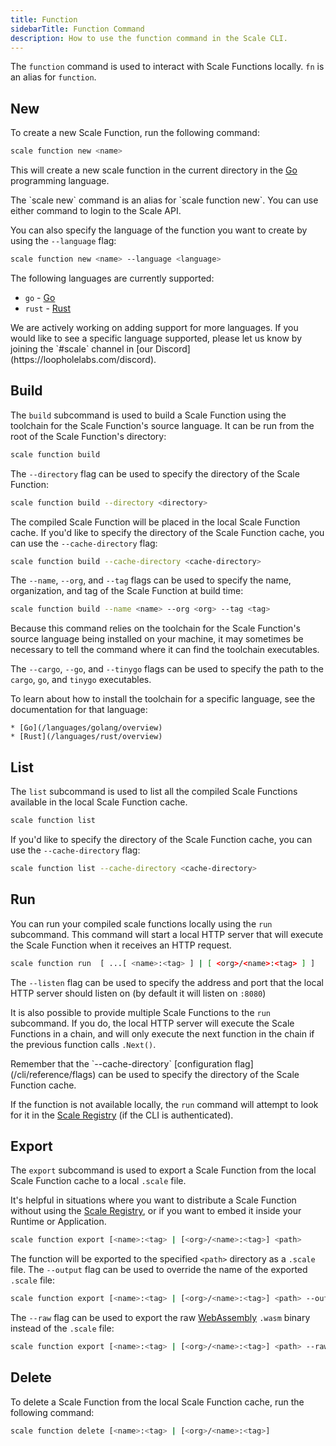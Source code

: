 ```yaml
---
title: Function
sidebarTitle: Function Command
description: How to use the function command in the Scale CLI.
---
```


The `function` command is used to interact with Scale Functions locally. `fn` is an alias for `function`.

## New

To create a new Scale Function, run the following command:

```bash
scale function new <name>
```

This will create a new scale function in the current directory in the [Go](https://golang.org/) programming language.

<Info>
    The `scale new` command is an alias for `scale function new`. You can use either command to login to the Scale API.
</Info>

You can also specify the language of the function you want to create by using the `--language` flag:

```bash
scale function new <name> --language <language>
```

The following languages are currently supported:

  * `go` - [Go](/languages/golang/overview)
  * `rust` - [Rust](/languages/rust/overview)

<Note>
    We are actively working on adding support for more languages. If you would like to see a specific language supported, please let
    us know by joining the `#scale` channel in [our Discord](https://loopholelabs.com/discord).
</Note>

## Build

The `build` subcommand is used to build a Scale Function using the toolchain for the Scale Function's source language. It can be
run from the root of the Scale Function's directory:

```bash
scale function build
```

The `--directory` flag can be used to specify the directory of the Scale Function:

```bash
scale function build --directory <directory>
```

The compiled Scale Function will be placed in the local Scale Function cache. If you'd like to specify the directory of the Scale Function cache, you can use the `--cache-directory` flag:

```bash
scale function build --cache-directory <cache-directory>
```

The `--name`, `--org`, and `--tag` flags can be used to specify the name, organization, and tag of the Scale Function at build time:

```bash
scale function build --name <name> --org <org> --tag <tag>
```

Because this command relies on the toolchain for the Scale Function's source language being installed on your machine, it may sometimes
be necessary to tell the command where it can find the toolchain executables.

The `--cargo`, `--go`, and `--tinygo` flags can be used to specify the path to the `cargo`, `go`, and `tinygo` executables.

<Note>
    To learn about how to install the toolchain for a specific language, see the documentation for that language:

    * [Go](/languages/golang/overview)
    * [Rust](/languages/rust/overview)
</Note>

## List

The `list` subcommand is used to list all the compiled Scale Functions available in the local Scale Function cache.

```bash
scale function list
```

If you'd like to specify the directory of the Scale Function cache, you can use the `--cache-directory` flag:

```bash
scale function list --cache-directory <cache-directory>
```

## Run

You can run your compiled scale functions locally using the `run` subcommand. This command will start a local HTTP server that will
execute the Scale Function when it receives an HTTP request.

```bash
scale function run  [ ...[ <name>:<tag> ] | [ <org>/<name>:<tag> ] ]
```

The `--listen` flag can be used to specify the address and port that the local HTTP server should listen on (by default it will listen on `:8080`)

It is also possible to provide multiple Scale Functions to the `run` subcommand. If you do, the local HTTP server will execute the
Scale Functions in a chain, and will only execute the next function in the chain if the previous function calls `.Next()`.

<Tip>
    Remember that the `--cache-directory` [configuration flag](/cli/reference/flags) can be used to specify the directory of the Scale Function cache.
</Tip>

If the function is not available locally, the `run` command will attempt to look for it in the [Scale Registry](/registry/overview) (if the CLI is authenticated).

## Export

The `export` subcommand is used to export a Scale Function from the local Scale Function cache to a local `.scale` file.

It's helpful in situations where you want to distribute a Scale Function without using the [Scale Registry](/registry/overview), or
if you want to embed it inside your Runtime or Application.

```bash
scale function export [<name>:<tag> | [<org>/<name>:<tag>] <path>
```

The function will be exported to the specified `<path>` directory as a `.scale` file. The `--output` flag can be used to override
the name of the exported `.scale` file:

```bash
scale function export [<name>:<tag> | [<org>/<name>:<tag>] <path> --output <output>
```

The `--raw` flag can be used to export the raw [WebAssembly](https://webassembly.org) `.wasm` binary instead of the `.scale` file:

```bash
scale function export [<name>:<tag> | [<org>/<name>:<tag>] <path> --raw
```

## Delete

To delete a Scale Function from the local Scale Function cache, run the following command:

```bash
scale function delete [<name>:<tag> | [<org>/<name>:<tag>]
```